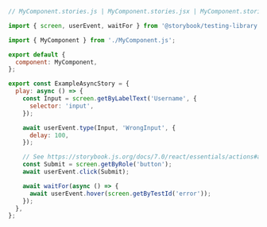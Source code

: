 ```js
// MyComponent.stories.js | MyComponent.stories.jsx | MyComponent.stories.ts | MyComponent.stories.tsx

import { screen, userEvent, waitFor } from '@storybook/testing-library';

import { MyComponent } from './MyComponent.js';

export default {
  component: MyComponent,
};

export const ExampleAsyncStory = {
  play: async () => {
    const Input = screen.getByLabelText('Username', {
      selector: 'input',
    });

    await userEvent.type(Input, 'WrongInput', {
      delay: 100,
    });

    // See https://storybook.js.org/docs/7.0/react/essentials/actions#automatically-matching-args to learn how to setup logging in the Actions panel
    const Submit = screen.getByRole('button');
    await userEvent.click(Submit);

    await waitFor(async () => {
      await userEvent.hover(screen.getByTestId('error'));
    });
  },
};
```